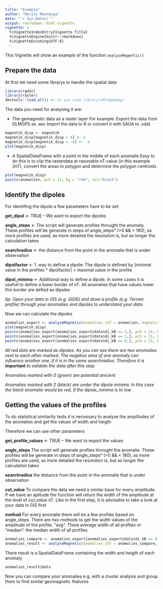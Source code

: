 ```yaml
---
title: "Example"
author: "Moritz Mennenga"
date: "`r Sys.Date()`"
output: rmarkdown::html_vignette
vignette: >
  %\VignetteIndexEntry{Vignette Title}
  %\VignetteEngine{knitr::rmarkdown}
  %\VignetteEncoding{UTF-8}
---
```


This Vignette will show an example of the function `analyseMagentic()`


## Prepare the data

At first we need some librarys to handle the spatial data

```r
library(rgdal)
library(raster)
devtools::load_all() #< In you case library(aRchgeomag)
```

The data you need for analysing it are:

- The gemagnetic data as a raster layer
  For example: Export the data from DLMGPS as .asc
  Import the data to R or convert it with SAGA to .sdat

```r
magnetik_disp <- magnetik
magnetik_disp[magnetik_disp > 4] <- 4
magnetik_disp[magnetik_disp < -4] <- -4
plot(magnetik_disp)
```  


- A SpatialDataFrame with a point in the middle of each anomalie
  Easy to do this is to clip the rasterdata at rasonable nT-value (in this example 2nT), convert the areas to polygon and determine the polygon centroids

```r
plot(magnetik_disp)
points(anomalien, pch = 21, bg = "red", col="black")
```  

## Identify the dipoles

For identifing the dipole a few parameters have to be set:

**get_dipol** <- TRUE -- We want to export the dipoles

**angle_steps** <- The script will generate profiles throught the anomaly. These profiles will be generate in steps of angle_steps° (>0 && < 180), as more profiles are used, as more detailed the resolution is, but as longer the calculation takes

**searchradius** <- the distance from the point in the anomalie that is under observation

**dipolfactor** <- 1. way to define a dipole: The dipole is defined by |minimal value in the profiles * dipolfactor| > maximal value in the profile

**dipol_minima** <- Additional way to define a dipole. In some cases it is usefull to define a lower border of nT. All anomalies that have values lower this border are defied as dipoles

*tip: Open your data in GIS (e.g. QGIS) and draw a profile (e.g. Terrain profile) through your anomalies and dipoles to understand your data* 

Now we can calculate the dipoles

```r
anomalies_export <- analyseMagnetic(anomalies_sdf = anomalien, magnetic_raster=magnetik, get_dipol = TRUE, angle_steps = 10 , searchradius = 2.5,dipolfactor = 2,dipol_minima = -8)
plot(magnetik_disp)
points(anomalies_export[anomalies_export@data$di_kB == 2,], pch = 21, bg = "black", col="black")
points(anomalies_export[anomalies_export@data$di_kB == 1,], pch = 21, bg = "red", col="black")
points(anomalies_export[anomalies_export@data$di_kB == 0,], pch = 21, bg = "green", col="black")
```

*All red dots are marked as dipoles. As you can see there are two anomalies next to each other marked. The negative area of one anomaly can influence another one, if it is in the same searchradius. Therefore it is* **important** *to validate the data after this step*

*Anomalies marked with 0 (green) are potential anicient*

*Anomalies marked with 2 (black) are under the dipole minima. In this case the black anomalie would be red, if the dipole_minima is to low*

## Getting the values of the profiles

To do statistical similarity tests it is necessary to analyse the amplitudes of the anomalies and get the values of width and heigth

Therefore we can use other parameters

**get_profile_values** <- TRUE -- We want to export the values

**angle_steps** The script will generate profiles throught the anomalie. These profiles will be generate in steps of angle_steps° (>0 && < 180), as more profiles are used, as more detailed the resolution is, but as longer the calculation takes

**searchradius** the distance from the point in the anomalie that is under observation

**cut_value** To compare the data we need a similar base for every amplitude. If we have an aplitude the function will return the width of the amplitude at the level of *cut_value* nT. Like in the first step, it is advisable to take a look at your data in GIS first

**method** For every anomalie there will be a few profiles based on angle_steps. There are two methods to get the width values of the amplitude of the profile. "avg": There average width of all profiles or "median": the median width of all profiles.


```r
anomalies_compare <- anomalies_export[anomalies_export@data$di_kB == 0,]
anomalies_result <- analyseMagnetic(anomalies_sdf = anomalies_compare, magnetic_raster=magnetik, get_profile_values = TRUE, angle_steps = 10, searchradius = 2.5, cut_value = 2, method = "avg")
```

There result is a SpatialDataFrame containing the width and heigth of each anomaly

```r
anomalies_result@data

```

Now you can compare your anomalies e.g. with a cluster analysis and group them to find similar geomagnetic features


